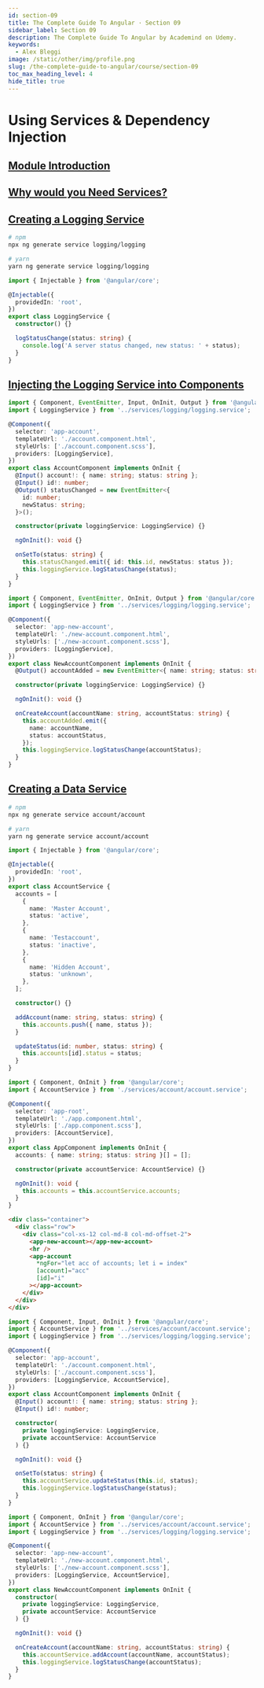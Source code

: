 ```yaml
---
id: section-09
title: The Complete Guide To Angular · Section 09
sidebar_label: Section 09
description: The Complete Guide To Angular by Academind on Udemy.
keywords:
  - Alex Bleggi
image: /static/other/img/profile.png
slug: /the-complete-guide-to-angular/course/section-09
toc_max_heading_level: 4
hide_title: true
---
```



# Using Services & Dependency Injection

## [Module Introduction](https://www.udemy.com/course/the-complete-guide-to-angular-2/learn/lecture/6656200#overview)

## [Why would you Need Services?](https://www.udemy.com/course/the-complete-guide-to-angular-2/learn/lecture/6656206#overview)

## [Creating a Logging Service](https://www.udemy.com/course/the-complete-guide-to-angular-2/learn/lecture/6656208#overview)

```bash
# npm
npx ng generate service logging/logging

# yarn
yarn ng generate service logging/logging
```

```typescript {9-11} title="src/app/services/logging/logging.service.ts"
import { Injectable } from '@angular/core';

@Injectable({
  providedIn: 'root',
})
export class LoggingService {
  constructor() {}

  logStatusChange(status: string) {
    console.log('A server status changed, new status: ' + status);
  }
}
```

## [Injecting the Logging Service into Components](https://www.udemy.com/course/the-complete-guide-to-angular-2/learn/lecture/6656210#overview)

```typescript {2,8,18,24} title="src/app/account/account.component.ts"
import { Component, EventEmitter, Input, OnInit, Output } from '@angular/core';
import { LoggingService } from '../services/logging/logging.service';

@Component({
  selector: 'app-account',
  templateUrl: './account.component.html',
  styleUrls: ['./account.component.scss'],
  providers: [LoggingService],
})
export class AccountComponent implements OnInit {
  @Input() account!: { name: string; status: string };
  @Input() id!: number;
  @Output() statusChanged = new EventEmitter<{
    id: number;
    newStatus: string;
  }>();

  constructor(private loggingService: LoggingService) {}

  ngOnInit(): void {}

  onSetTo(status: string) {
    this.statusChanged.emit({ id: this.id, newStatus: status });
    this.loggingService.logStatusChange(status);
  }
}
```

```typescript {2,8,13,22} title="src/app/new-account/new-account.component.ts"
import { Component, EventEmitter, OnInit, Output } from '@angular/core';
import { LoggingService } from '../services/logging/logging.service';

@Component({
  selector: 'app-new-account',
  templateUrl: './new-account.component.html',
  styleUrls: ['./new-account.component.scss'],
  providers: [LoggingService],
})
export class NewAccountComponent implements OnInit {
  @Output() accountAdded = new EventEmitter<{ name: string; status: string }>();

  constructor(private loggingService: LoggingService) {}

  ngOnInit(): void {}

  onCreateAccount(accountName: string, accountStatus: string) {
    this.accountAdded.emit({
      name: accountName,
      status: accountStatus,
    });
    this.loggingService.logStatusChange(accountStatus);
  }
}
```

## [Creating a Data Service](https://www.udemy.com/course/the-complete-guide-to-angular-2/learn/lecture/6656214#overview)

```bash
# npm
npx ng generate service account/account

# yarn
yarn ng generate service account/account
```

```typescript {7-20,24-26,28-30} title="src/app/services/logging/logging.service.ts"
import { Injectable } from '@angular/core';

@Injectable({
  providedIn: 'root',
})
export class AccountService {
  accounts = [
    {
      name: 'Master Account',
      status: 'active',
    },
    {
      name: 'Testaccount',
      status: 'inactive',
    },
    {
      name: 'Hidden Account',
      status: 'unknown',
    },
  ];

  constructor() {}

  addAccount(name: string, status: string) {
    this.accounts.push({ name, status });
  }

  updateStatus(id: number, status: string) {
    this.accounts[id].status = status;
  }
}
```

```typescript {1,2,8,11,13,15-17} title="src/app/app.component.ts"
import { Component, OnInit } from '@angular/core';
import { AccountService } from './services/account/account.service';

@Component({
  selector: 'app-root',
  templateUrl: './app.component.html',
  styleUrls: ['./app.component.scss'],
  providers: [AccountService],
})
export class AppComponent implements OnInit {
  accounts: { name: string; status: string }[] = [];

  constructor(private accountService: AccountService) {}

  ngOnInit(): void {
    this.accounts = this.accountService.accounts;
  }
}
```

```html {4,6-10} title="src/app/app.component.html"
<div class="container">
  <div class="row">
    <div class="col-xs-12 col-md-8 col-md-offset-2">
      <app-new-account></app-new-account>
      <hr />
      <app-account
        *ngFor="let acc of accounts; let i = index"
        [account]="acc"
        [id]="i"
      ></app-account>
    </div>
  </div>
</div>
```

```typescript {2,9,17,23} title="src/app/account/account.component.ts"
import { Component, Input, OnInit } from '@angular/core';
import { AccountService } from '../services/account/account.service';
import { LoggingService } from '../services/logging/logging.service';

@Component({
  selector: 'app-account',
  templateUrl: './account.component.html',
  styleUrls: ['./account.component.scss'],
  providers: [LoggingService, AccountService],
})
export class AccountComponent implements OnInit {
  @Input() account!: { name: string; status: string };
  @Input() id!: number;

  constructor(
    private loggingService: LoggingService,
    private accountService: AccountService
  ) {}

  ngOnInit(): void {}

  onSetTo(status: string) {
    this.accountService.updateStatus(this.id, status);
    this.loggingService.logStatusChange(status);
  }
}
```

```typescript {2,9,14,20} title="src/app/new-account/new-account.component.ts"
import { Component, OnInit } from '@angular/core';
import { AccountService } from '../services/account/account.service';
import { LoggingService } from '../services/logging/logging.service';

@Component({
  selector: 'app-new-account',
  templateUrl: './new-account.component.html',
  styleUrls: ['./new-account.component.scss'],
  providers: [LoggingService, AccountService],
})
export class NewAccountComponent implements OnInit {
  constructor(
    private loggingService: LoggingService,
    private accountService: AccountService
  ) {}

  ngOnInit(): void {}

  onCreateAccount(accountName: string, accountStatus: string) {
    this.accountService.addAccount(accountName, accountStatus);
    this.loggingService.logStatusChange(accountStatus);
  }
}
```
